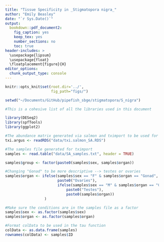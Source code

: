```yaml
---
title: "Tissue Specificity in _Stigmatopora nigra_"
author: "Emily Beasley"
date: "`r Sys.Date()`"
output:
  bookdown::pdf_document2:
    fig_caption: yes
    keep_tex: yes
    number_sections: no
    toc: true
header-includes: >
  \usepackage{lipsum}
  \usepackage{float}
  \floatplacement{figure}{H}
editor_options:
  chunk_output_type: console
---
```


```r
knitr::opts_knit$set(root.dir='../',
                     fig_path="figs/")
```

``` r
setwd("~/Documents/GitHub/pipefish_sbge/stigmatopora/S_nigra")

#This is a cohesive list of all the libraries used in this document

library(DESeq2)
library(spfTools)
library(ggplot2)


```

``` r
#The abundance matrix generated via salmon and tximport to be used for the DE analysis
txi.argus <- readRDS("data/txi.salmon_SA.RDS")

#The samples file generated for tximport
samples <- read.table("data/SA_samples.txt", header = TRUE)

samples$group <- factor(paste0(samples$sex, samples$organ))

#Changing "Gonad" to be more descriptive --> testes or ovaries
samples$organ <- ifelse(samples$sex == "F" & samples$organ == "Gonad",
                        paste0("Ovaries"),
                        ifelse(samples$sex == "M" & samples$organ == "Gonad",
                            paste0("Testes"),
                            paste0(samples$organ))
                  )

#Make sure the conditions are in the samples file as a factor
samples$sex <- as.factor(samples$sex)
samples$organ <- as.factor(samples$organ)

#Format colData to be used in the tau function
colData <- as.data.frame(samples)
rownames(colData) <- samples$ID
```